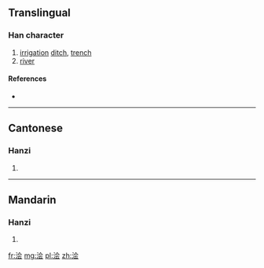 {{also|澮}}
==Translingual==

===Han character===
{{Han char|rn=85|rad=水|as=06|sn=9|four=|canj=水人一戈 (EOMI)|ids=⿰[[氵]][[会]]}}

# [[irrigation]] [[ditch]], [[trench]]
# [[river]]

====References====
* {{Han ref|kx=0623.171|hdz=31612.040|uh=6D4D|ud=27981}}

----

==Cantonese==

===Hanzi===
{{yue-hanzi|jyut=|y=kui2|tra=澮}}

# {{defn|lang=yue|sort=水06}}

----

==Mandarin==

===Hanzi===
{{cmn-hanzi|tra=澮|pin=[[kuài]] ([[kuai4]])|wg=k'uai<sup>4</sup>}}

# {{defn|lang=cmn|sort=水06}}

[[fr:浍]]
[[mg:浍]]
[[pl:浍]]
[[zh:浍]]
